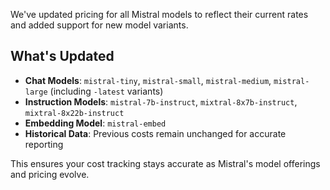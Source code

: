 We've updated pricing for all Mistral models to reflect their current rates and added support for new model variants.

## What's Updated

- **Chat Models**: `mistral-tiny`, `mistral-small`, `mistral-medium`, `mistral-large` (including `-latest` variants)
- **Instruction Models**: `mistral-7b-instruct`, `mixtral-8x7b-instruct`, `mixtral-8x22b-instruct`
- **Embedding Model**: `mistral-embed`
- **Historical Data**: Previous costs remain unchanged for accurate reporting

This ensures your cost tracking stays accurate as Mistral's model offerings and pricing evolve.